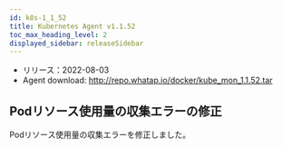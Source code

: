 ```yaml
---
id: k8s-1_1_52
title: Kubernetes Agent v1.1.52
toc_max_heading_level: 2
displayed_sidebar: releaseSidebar
---
```



-   リリース：2022-08-03
-   Agent download: http://repo.whatap.io/docker/kube_mon_1.1.52.tar

## Podリソース使用量の収集エラーの修正

Podリソース使用量の収集エラーを修正しました。

